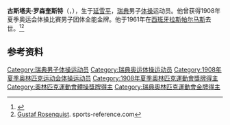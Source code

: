 {{NoteTA|G1=Sports}}
'''古斯塔夫·罗森奎斯特'''（{{lang-sv|Gustaf Rosenquist}}，{{bd|1887年|9月10日|1961年|12月22日}}），生于[[延雪平|延雪平]]，[[瑞典|瑞典]]男子[[体操|体操]]运动员。他曾获得1908年夏季奥运会体操比赛男子团体全能金牌。他于1961年在[[西班牙|西班牙]][[拉斯帕尔马斯|拉斯帕尔马斯]]去世。<ref>{{Cite web|title=Gustaf ROSENQUIST|url=https://www.olympic.org/gustaf-rosenquist|accessdate=2021-03-21|work=International Olympic Committee|archive-date=2017-11-18|archive-url=https://web.archive.org/web/20171118223653/https://www.olympic.org/Gustaf-Rosenquist|dead-url=no}}</ref><ref name=sr>[https://web.archive.org/web/20121218003138/http://www.sports-reference.com/olympics/athletes/ro/gustaf-rosenquist-1.html Gustaf Rosenquist]. sports-reference.com</ref>

== 参考资料 ==
{{reflist}}

{{奥林匹克运动会体操比赛男子团体全能冠军|1908}}

{{Authority control}}
{{DEFAULTSORT:Rosenquist, Gustaf}}
[[Category:瑞典男子体操运动员|Category:瑞典男子体操运动员]]
[[Category:瑞典奥运体操运动员|Category:瑞典奥运体操运动员]]
[[Category:1908年夏季奥林匹克运动会体操运动员|Category:1908年夏季奥林匹克运动会体操运动员]]
[[Category:1908年夏季奧林匹克運動會獎牌得主|Category:1908年夏季奧林匹克運動會獎牌得主]]
[[Category:奧林匹克運動會體操獎牌得主|Category:奧林匹克運動會體操獎牌得主]]
[[Category:瑞典奧林匹克運動會金牌得主|Category:瑞典奧林匹克運動會金牌得主]]